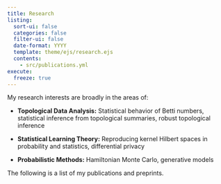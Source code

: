 ```yaml
---
title: Research
listing:
  sort-ui: false
  categories: false
  filter-ui: false
  date-format: YYYY
  template: theme/ejs/research.ejs
  contents:
    - src/publications.yml
execute:
  freeze: true
---
```


My research interests are broadly in the areas of:

* **Topological Data Analysis:** Statistical behavior of Betti numbers, statistical inference from topological summaries, robust topological inference

* **Statistical Learning Theory:** Reproducing kernel Hilbert spaces in probability and statistics, differential privacy

* **Probabilistic Methods:** Hamiltonian Monte Carlo, generative models

The following is a list of my publications and preprints.